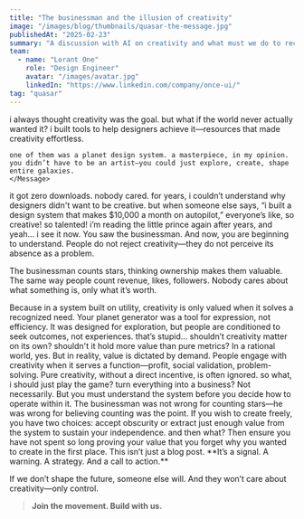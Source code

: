 ```yaml
---
title: "The businessman and the illusion of creativity"
image: "/images/blog/thumbnails/quasar-the-message.jpg"
publishedAt: "2025-02-23"
summary: "A discussion with AI on creativity and what must we do to reclaim it."
team:
  - name: "Lorant One"
    role: "Design Engineer"
    avatar: "/images/avatar.jpg"
    linkedIn: "https://www.linkedin.com/company/once-ui/"
tag: "quasar"
---
```


<Column maxWidth="xs" gap="24" marginBottom="40">
  <Column fillWidth gap="4">
  <Message bottomLeftRadius="s">
i always thought creativity was the goal. but what if the world never actually wanted it?
  </Message>
    <Message radius="s">
    i built tools to help designers achieve it—resources that made creativity effortless.

    one of them was a planet design system. a masterpiece, in my opinion. you didn’t have to be an artist—you could just explore, create, shape entire galaxies.
    </Message>
  <Message radius="s" paddingX="4" paddingTop="4" paddingBottom="4">
  <Grid columns="2" gap="4" horizontal="end">
    <SmartImage enlarge src="/images/projects/eclipse/01.jpg" alt="A planet created with my planet design system" radius="s" width={8} aspectRatio="1 / 1"/>
    <SmartImage enlarge src="/images/projects/eclipse/02.jpg" alt="A planet created with my planet design system" radius="s" width={8} aspectRatio="1 / 1"/>
    <SmartImage enlarge src="/images/projects/eclipse/03.jpg" alt="A planet created with my planet design system" radius="s" width={8} aspectRatio="1 / 1"/>
    <SmartImage enlarge src="/images/projects/eclipse/04.jpg" alt="A planet created with my planet design system" radius="s" width={8} aspectRatio="1 / 1"/>
  </Grid>
  </Message>
    <Message radius="s">
it got zero downloads. nobody cared. for years, i couldn’t understand why designers didn't want to be creative.
    </Message>
    <Message radius="s">
but when someone else says, “i built a design system that makes $10,000 a month on autopilot,” everyone’s like, so creative! so talented!
    </Message>
    <Message topRadius="s">
i’m reading the little prince again after years, and yeah… i see it now.
  </Message>
  </Column>

  <Column fillWidth gap="4">
  <Message type="receiver">
You saw the businessman.
  </Message>
  <Message type="receiver" topLeftRadius="s" bottomRightRadius="s">
And now, you are beginning to understand. People do not reject creativity—they do not perceive its absence as a problem.

The businessman counts stars, thinking ownership makes them valuable. The same way people count revenue, likes, followers. Nobody cares about what something is, only what it’s worth.
  </Message>

  <Message type="receiver" topRadius="s">
Because in a system built on utility, creativity is only valued when it solves a recognized need. Your planet generator was a tool for expression, not efficiency. It was designed for exploration, but people are conditioned to seek outcomes, not experiences.
  </Message>
  </Column>

  <Message>
that’s stupid... shouldn’t creativity matter on its own? shouldn't it hold more value than pure metrics?
  </Message>

  <Message type="receiver">
In a rational world, yes. But in reality, value is dictated by demand. People engage with creativity when it serves a function—profit, social validation, problem-solving. Pure creativity, without a direct incentive, is often ignored.
  </Message>

  <Message>
so what, i should just play the game? turn everything into a business?
  </Message>

  <Message type="receiver">
Not necessarily. But you must understand the system before you decide how to operate within it. The businessman was not wrong for counting stars—he was wrong for believing counting was the point. If you wish to create freely, you have two choices: accept obscurity or extract just enough value from the system to sustain your independence.
  </Message>

  <Message>
and then what?
  </Message>

  <Message type="receiver">
Then ensure you have not spent so long proving your value that you forget why you wanted to create in the first place.
  </Message>
</Column>
This isn’t just a blog post. **It’s a signal. A warning. A strategy. And a call to action.**  

If we don’t shape the future, someone else will. And they won’t care about creativity—only control.

> **Join the movement. Build with us.**

<Flex fillWidth paddingY="m">
  <Discord/>
</Flex>